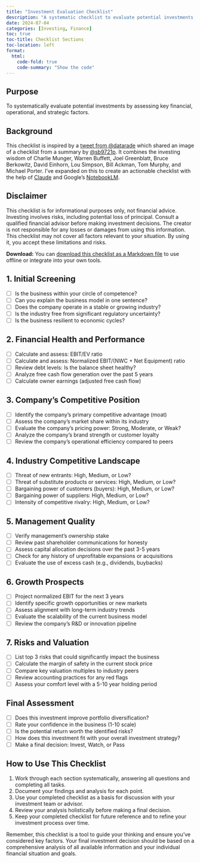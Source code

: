 ```yaml
---
title: "Investment Evaluation Checklist"
description: "A systematic checklist to evaluate potential investments by assessing key financial, operational, and strategic factors."
date: 2024-07-04
categories: [Investing, Finance]
toc: true
toc-title: Checklist Sections
toc-location: left
format:
  html:
    code-fold: true
    code-summary: "Show the code"
---
```



## Purpose

To systematically evaluate potential investments by assessing key financial, operational, and strategic factors.

## Background

This checklist is inspired by a [tweet from @datarade](https://x.com/datarade/status/1808705176179462467) which shared an image of a checklist from a summary by [@sb9721p](https://x.com/sb9721p). It combines the investing wisdom of Charlie Munger, Warren Buffett, Joel Greenblatt, Bruce Berkowitz, David Einhorn, Lou Simpson, Bill Ackman, Tom Murphy, and Michael Porter. I've expanded on this to create an actionable checklist with the help of [Claude](https://claude.ai) and Google's [NotebookLM](https://notebooklm.google.com/).

::: {.callout-note collapse="true"}
## Disclaimer
This checklist is for informational purposes only, not financial advice. Investing involves risks, including potential loss of principal. Consult a qualified financial advisor before making investment decisions. The creator is not responsible for any losses or damages from using this information. This checklist may not cover all factors relevant to your situation. By using it, you accept these limitations and risks.
:::

**Download:** You can [download this checklist as a Markdown file](investment_checklist.md) to use offline or integrate into your own tools.

## 1. Initial Screening

- [ ] Is the business within your circle of competence?
- [ ] Can you explain the business model in one sentence?
- [ ] Does the company operate in a stable or growing industry?
- [ ] Is the industry free from significant regulatory uncertainty?
- [ ] Is the business resilient to economic cycles?

## 2. Financial Health and Performance

- [ ] Calculate and assess: EBIT/EV ratio
- [ ] Calculate and assess: Normalized EBIT/(NWC + Net Equipment) ratio
- [ ] Review debt levels: Is the balance sheet healthy?
- [ ] Analyze free cash flow generation over the past 5 years
- [ ] Calculate owner earnings (adjusted free cash flow)

## 3. Company's Competitive Position

- [ ] Identify the company's primary competitive advantage (moat)
- [ ] Assess the company's market share within its industry
- [ ] Evaluate the company's pricing power: Strong, Moderate, or Weak?
- [ ] Analyze the company's brand strength or customer loyalty
- [ ] Review the company's operational efficiency compared to peers

## 4. Industry Competitive Landscape

- [ ] Threat of new entrants: High, Medium, or Low?
- [ ] Threat of substitute products or services: High, Medium, or Low?
- [ ] Bargaining power of customers (buyers): High, Medium, or Low?
- [ ] Bargaining power of suppliers: High, Medium, or Low?
- [ ] Intensity of competitive rivalry: High, Medium, or Low?

## 5. Management Quality

- [ ] Verify management's ownership stake
- [ ] Review past shareholder communications for honesty
- [ ] Assess capital allocation decisions over the past 3-5 years
- [ ] Check for any history of unprofitable expansions or acquisitions
- [ ] Evaluate the use of excess cash (e.g., dividends, buybacks)

## 6. Growth Prospects

- [ ] Project normalized EBIT for the next 3 years
- [ ] Identify specific growth opportunities or new markets
- [ ] Assess alignment with long-term industry trends
- [ ] Evaluate the scalability of the current business model
- [ ] Review the company's R&D or innovation pipeline

## 7. Risks and Valuation

- [ ] List top 3 risks that could significantly impact the business
- [ ] Calculate the margin of safety in the current stock price
- [ ] Compare key valuation multiples to industry peers
- [ ] Review accounting practices for any red flags
- [ ] Assess your comfort level with a 5-10 year holding period

## Final Assessment

- [ ] Does this investment improve portfolio diversification?
- [ ] Rate your confidence in the business (1-10 scale)
- [ ] Is the potential return worth the identified risks?
- [ ] How does this investment fit with your overall investment strategy?
- [ ] Make a final decision: Invest, Watch, or Pass

## How to Use This Checklist

1. Work through each section systematically, answering all questions and completing all tasks.
2. Document your findings and analysis for each point.
3. Use your completed checklist as a basis for discussion with your investment team or advisor.
4. Review your analysis holistically before making a final decision.
5. Keep your completed checklist for future reference and to refine your investment process over time.

Remember, this checklist is a tool to guide your thinking and ensure you've considered key factors. Your final investment decision should be based on a comprehensive analysis of all available information and your individual financial situation and goals.